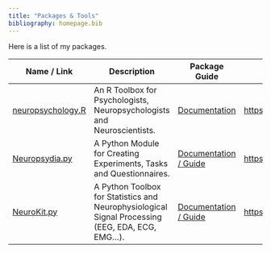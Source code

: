 ```yaml
---
title: "Packages & Tools"
bibliography: homepage.bib
---
```


Here is a list of my packages.


| Name / Link         | Description |  Package Guide | Source Code |
|---------|-----------------------------------------| --------------------- | -------- |
| [neuropsychology.R](neuropsychology.R)| An R Toolbox for Psychologists, Neuropsychologists and Neuroscientists. | [Documentation](https://www.rdocumentation.org/packages/neuropsychology/) | [https://github.com/neuropsychology/neuropsychology.R](https://github.com/neuropsychology/neuropsychology.R)
| [Neuropsydia.py](Neuropsydia.py) | A Python Module for Creating Experiments, Tasks and Questionnaires. | [Documentation / Guide](http://neuropsydia.readthedocs.io/])| [https://github.com/neuropsychology/Neuropsydia.py](https://github.com/neuropsychology/Neuropsydia.py)
| [NeuroKit.py](NeuroKit.py) | A Python Toolbox for Statistics and Neurophysiological Signal Processing (EEG, EDA, ECG, EMG...). | [Documentation / Guide](http://neurokit.readthedocs.io/)| [https://github.com/neuropsychology/NeuroKit.py](https://github.com/neuropsychology/NeuroKit.py)